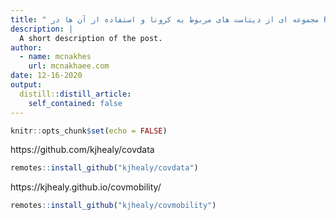 ```yaml
---
title: " مجموعه ای از دیتاست های مربوط به کرونا و استفاده از آن ها در R"
description: |
  A short description of the post.
author:
  - name: mcnakhes
    url: mcnakhaee.com
date: 12-16-2020
output:
  distill::distill_article:
    self_contained: false
---
```



```r
knitr::opts_chunk$set(echo = FALSE)
```


https://github.com/kjhealy/covdata
```r
remotes::install_github("kjhealy/covdata")
```
https://kjhealy.github.io/covmobility/

```r
remotes::install_github("kjhealy/covmobility")
```

